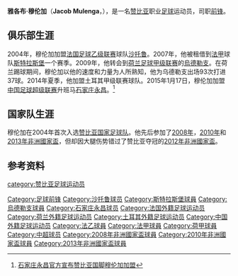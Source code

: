 {{Infobox football biography
| name = 雅各布·穆伦加<br>Jacob Mulenga
| image = [[File:Jacob_Mulenga.jpg|200px]]
| birth_date = {{Birth date and age|1984|2|12}}
| birth_place = [[赞比亚|赞比亚]][[基特韦|基特韦]]
| height = {{height|m=1.86}}
| currentclub  = [[辽宁足球俱乐部|辽宁宏运]]
| clubnumber = 19
| position = [[前锋_(足球)|前锋]]
| youthyears1 = 2000–2002
| youthclubs1 = 基特韦非洲运动
| years1 = 2002–2004 
| years2 = 2004–2009 
| years3 = 2007–2008 
| years4 = 2009–2014
| years5 = 2014–2015
| years6 = 2015–2017
| years7 = 2018–
| clubs1 = 基特韦非洲运动
| clubs2 = [[沙托鲁足球俱乐部|沙托鲁]] 
| clubs3 = → [[斯特拉斯堡競賽會|斯特拉斯堡]] (租借)
| clubs4 = [[烏德勒支足球會|烏德勒支]]
| clubs5 = {{link-en|阿达纳代米尔体育|Adana Demirspor|阿达纳}}
| clubs6 = [[石家庄永昌足球俱乐部|石家庄永昌]]
| clubs7 = [[辽宁足球俱乐部|辽宁宏运]]
| caps1 = 44  
| caps2 = 109
| caps3 = 22   
| caps4 = 93
| caps5 = 15
| caps6 = 72
| caps7 = 25
| goals1 = 32  
| goals2 = 27 
| goals3 = 1  
| goals4 = 37
| goals5 = 8
| goals6 = 27
| goals7 = 14
| nationalyears1 = 2004–
| nationalteam1 = [[赞比亚国家足球队|赞比亚]]
| nationalcaps1 = 42
| nationalgoals1 = 9
| club-update = 2018年11月3日
| nationalteam-update = 2015年3月10日
}}
'''雅各布·穆伦加'''（'''Jacob Mulenga'''，{{bd|1984年|2月12日|||Mulenga, Jacob}}），是一名[[赞比亚|赞比亚]]职业[[足球|足球]]运动员，司职[[前锋_(足球)|前锋]]。

==俱乐部生涯==
2004年，穆伦加加盟[[法国足球乙级联赛|法国足球乙级联赛]]球队[[沙托鲁足球俱乐部|沙托鲁]]。2007年，他被租借到[[法甲|法甲]]球队[[斯特拉斯堡競賽會|斯特拉斯堡]]一个赛季。2009年，他转会到[[荷兰足球甲级联赛|荷兰足球甲级联赛]]的[[烏德勒支足球會|烏德勒支]]。在荷兰踢球期间，穆伦加以他的速度和力量为人所熟知，他为乌德勒支出场93次打进37球。2014年夏季，他加盟土耳其甲级联赛球队{{link-en|代米尔体育|Adana Demirspor|阿达纳}}。2015年1月17日，穆伦加加盟[[中国足球超级联赛|中国足球超级联赛]]升班马[[石家庄永昌足球俱乐部|石家庄永昌]]。<ref>[http://sports.sina.com.cn/j/2015-01-17/16357487126.shtml 石家庄永昌官方宣布赞比亚国脚穆伦加加盟]</ref>

==国家队生涯==
穆伦加在2004年首次入选[[赞比亚国家足球队|赞比亚国家足球队]]。他先后参加了[[2008年非洲國家盃|2008年]]，[[2010年非洲國家盃|2010年]]和[[2013年非洲國家盃|2013年非洲國家盃]]，但却因大腿伤势错过了赞比亚夺冠的[[2012年非洲國家盃|2012年非洲國家盃]]。

==参考资料==
{{reflist}}

{{2015年中超分类名单石家庄}}
{{2016年中超分类名单石家庄}}
{{2017年中甲分类名单石家庄}}
{{2018年中甲分类名单辽宁}}

{{DEFAULTSORT:Mulenga, Jacob}}
[[category:赞比亚足球运动员|category:赞比亚足球运动员]]
[[Category:足球前锋|Category:足球前锋]]
[[Category:沙托鲁球员|Category:沙托鲁球员]]
[[Category:斯特拉斯堡球員|Category:斯特拉斯堡球員]]
[[Category:烏德勒支球員|Category:烏德勒支球員]]
[[Category:石家庄永昌球员|Category:石家庄永昌球员]]
[[Category:法国外籍足球运动员|Category:法国外籍足球运动员]]
[[Category:荷兰外籍足球运动员|Category:荷兰外籍足球运动员]]
[[Category:土耳其外籍足球运动员|Category:土耳其外籍足球运动员]]
[[Category:中国外籍足球运动员|Category:中国外籍足球运动员]]
[[Category:法乙球員|Category:法乙球員]]
[[Category:法甲球員|Category:法甲球員]]
[[Category:荷甲球員|Category:荷甲球員]]
[[Category:中超球员|Category:中超球员]]
[[Category:2008年非洲國家盃球員|Category:2008年非洲國家盃球員]]
[[Category:2010年非洲國家盃球員|Category:2010年非洲國家盃球員]]
[[Category:2013年非洲國家盃球員|Category:2013年非洲國家盃球員]]